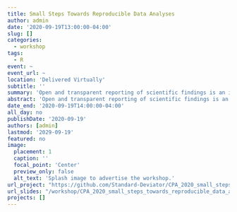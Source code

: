 ```yaml
---
title: Small Steps Towards Reproducible Data Analyses
author: admin
date: '2020-09-19T13:00:00-04:00'
slug: []
categories:
  - workshop
tags:
  - R
event: ~
event_url: ~
location: 'Delivered Virtually'
subtitle: ''
summary: 'Open and transparent reporting of scientific findings is an integral part of establishing the credibility and accountability of any line of research. With many journals accepting and promoting open data and materials, there is a need for researchers to have both the technical skills to implement open science practices and the commitment to improving the quality of their shared data and materials.'
abstract: 'Open and transparent reporting of scientific findings is an integral part of establishing the credibility and accountability of any line of research. With many journals accepting and promoting open data and materials, there is a need for researchers to have both the technical skills to implement open science practices and the commitment to improving the quality of their shared data and materials. This workshop will discuss the conceptual benefits of using version control, developing reproducible R workflows, and better coding practices which avoid common errors. By interweaving these concepts and practices into various parts of the research process, researchers can improve the quality and transparency of the products of their own research and (by extension) provide quality materials upon which other researchers can build upon.'
date_end: '2020-09-19T14:00:00-04:00'
all_day: no
publishDate: '2020-09-19'
authors: [admin]
lastmod: '2029-09-19'
featured: no
image:
  placement: 1
  caption: ''
  focal_point: 'Center'
  preview_only: false
  alt_text: 'Splash image to advertise the workshop.'
url_project: "https://github.com/Standard-Deviator/CPA_2020_small_steps_towards_reproducible_data_analysis"
url_slides: "/workshop/CPA_2020_small_steps_towards_reproducible_data_analysis/slides/CPA_2020_small_steps.html"
projects: []
---
```


